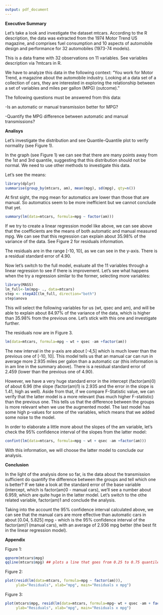 ```yaml
---
output: pdf_document
---
```

**Executive Summary**

Let's take a look and investigate the dataset mtcars.
According to the R description, the data was extracted from the 1974 Motor Trend US magazine, and comprises fuel consumption and 10 aspects of automobile design and performance for 32 automobiles (1973-74 models).

This is a data frame with 32 observations on 11 variables. See variables description via ?mtcars in R.

We have to analyze this data in the following context:
"You work for Motor Trend, a magazine about the automobile industry. Looking at a data set of a collection of cars, they are interested in exploring the relationship between a set of variables and miles per gallon (MPG) (outcome)." 

The following questions must be answered from this data:

-Is an automatic or manual transmission better for MPG?

-Quantify the MPG difference between automatic and manual transmissions?


**Analisys**

Let's investigate the distribution and see Quantile-Quantile plot to verify normality (see Figure 1).


In the graph (see Figure 1) we can see that there are many points away from the 1st and 3rd quantile, suggesting that this distribution should not be normal. We need to use other methods to investigate this data.

Let's see the means:

```r
library(dplyr)
summarise(group_by(mtcars, am), mean(mpg), sd(mpg), qty=n())
```

At first sight, the mpg mean for automatics are lower than those that are manual. So automatics seem to be more inefficient but we cannot conclude that yet.

```r
summary(lm(data=mtcars, formula=mpg ~ factor(am)))
```

If we try to create a linear regression model like above, we can see above that the coefficients are the means of both automatic and manual measured mpg. We can see that this regression can explain about 35.98% of the variance of the data. See Figure 2 for residuals information.

The residuals are in the range [-10, 10], as we can see in the y-axis. There is a residual standard error of 4.90.

Now let's switch to the full model, evaluate all the 11 variables through a linear regression to see if there is improvement.
Let's see what happens when the try a regression similar to the former, selecting more variables:

```r
library(MASS)
lm_full<-lm(mpg~ ., data=mtcars)
step <- stepAIC(lm_full, direction="both")
step$anova
```

This will select the following variables for us (wt, qsec and am), and will be able to explain about 84.97% of the variance of the data, which is higher than 35.98% from the previous one. Let's stick with this one and investigate further.

The residuals now are in Figure 3.

```r
lm(data=mtcars, formula=mpg ~ wt + qsec -am +factor(am))
```


The new interval in the y-axis are about [-4,5] which is much lower than the previous one of [-10, 10]. This model tells us that an manual car can run in average more 2.935 miles per galon than a automatic car (this information is in am line in the summary above). There is a residual standard error of 2.459 (lower than the previous one of 4.90).

However, we have a very huge standard error in the intercept (factor(am)0) of about 6.96 (the slope (factor(am)1) is 2.935 and the error in the slope is 1.41, high as well). Aside from that, if we compare F-Statistic value, we can verify that the latter model is a more relevant (has much higher F-statistic) than the previous one. This tells us that the difference between the groups is more relevant when we use the augmented model. The last model has some high p-values for some of the variables, which means that we added some noise to the model.

In order to elaborate a little more about the slopes of the am variable, let's check the 95% confidence interval of the slopes from the latter model: 

```r
confint(lm(data=mtcars, formula=mpg ~ wt + qsec -am +factor(am)))
```

With this information, we will choose the latter model to conclude our analysis.

**Conclusion**

In the light of the analysis done so far, is the data about the transmission sufficient do quantify the difference between the groups and tell which one is better? If we take a look at the standard error of the base variable (intercept, which is factor(am)0 - manual cars), we'll see a number about 6.959, which are quite huge in the latter model. Let's switch to the othe related variable, factor(am)1 and conclude the analysis. 

Taking into the account the 95% confidence interval calculated above, we can see that the manual cars are more effective than automatic cars in about [0.04, 5.825] mpg - which is the 95% confidence interval of the factor(am)1 (manual cars), with an average of 2.936 mpg better (the best fit in the linear regression model).

**Appendix**

Figure 1:
```r
qqnorm(mtcars$mpg)
qqline(mtcars$mpg) ## plots a line that goes from 0.25 to 0.75 quantile (2nd and 4th quantile)
```

Figure 2:
```r
plot(resid(lm(data=mtcars, formula=mpg ~ factor(am))), 
     ylab="Residuals", xlab="mpg", main="Residuals x mpg")
```


Figure 3:
```r
plot(mtcars$mpg, resid(lm(data=mtcars, formula=mpg~ wt + qsec -am + factor(am))), 
     ylab="Residuals", xlab="mpg", main="Residuals x mpg")
```
